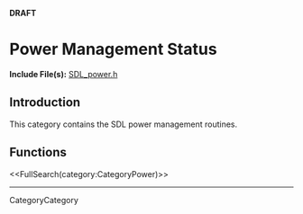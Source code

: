 <!-- #master-page:CategoryTemplate -->
<!-- #master-date:Unknown-Date -->
<!-- format wiki -->
<!-- language en -->
'''DRAFT'''

= Power Management Status =

'''Include File(s):'''  [http://hg.libsdl.org/SDL/file/68dfd6df47da/include/SDL_power.h SDL_power.h]


== Introduction ==
This category contains the SDL power management routines. 

== Functions ==

<<FullSearch(category:CategoryPower)>>

----
CategoryCategory
